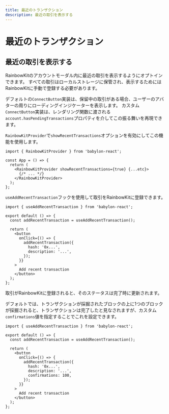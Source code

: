 ```yaml
---
title: 最近のトランザクション
description: 最近の取引を表示する
---
```


# 最近のトランザクション

## 最近の取引を表示する

RainbowKitのアカウントモーダル内に最近の取引を表示するようにオプトインできます。 すべての取引はローカルストレージに保管され、表示するためにはRainbowKitに手動で登録する必要があります。

デフォルトの`ConnectButton`実装は、保留中の取引がある場合、ユーザーのアバターの周りにローディングインジケーターを表示します。 カスタム`ConnectButton`実装は、レンダリング関数に渡される`account.hasPendingTransactions`プロパティを介してこの振る舞いを再現できます。

`RainbowKitProvider`で`showRecentTransactions`オプションを有効にしてこの機能を使用します。

```tsx
import { RainbowKitProvider } from 'babylon-react';

const App = () => {
  return (
    <RainbowKitProvider showRecentTransactions={true} {...etc}>
      {/* ... */}
    </RainbowKitProvider>
  );
};
```

`useAddRecentTransaction`フックを使用して取引をRainbowKitに登録できます。

```tsx
import { useAddRecentTransaction } from 'babylon-react';

export default () => {
  const addRecentTransaction = useAddRecentTransaction();

  return (
    <button
      onClick={() => {
        addRecentTransaction({
          hash: '0x...',
          description: '...',
        });
      }}
    >
      Add recent transaction
    </button>
  );
};
```

取引がRainbowKitに登録されると、そのステータスは完了時に更新されます。

デフォルトでは、トランザクションが採掘されたブロックの上に1つのブロックが採掘されると、トランザクションは完了したと見なされますが、カスタム`confirmations`値を指定することでこれを設定できます。

```tsx
import { useAddRecentTransaction } from 'babylon-react';

export default () => {
  const addRecentTransaction = useAddRecentTransaction();

  return (
    <button
      onClick={() => {
        addRecentTransaction({
          hash: '0x...',
          description: '...',
          confirmations: 100,
        });
      }}
    >
      Add recent transaction
    </button>
  );
};
```
